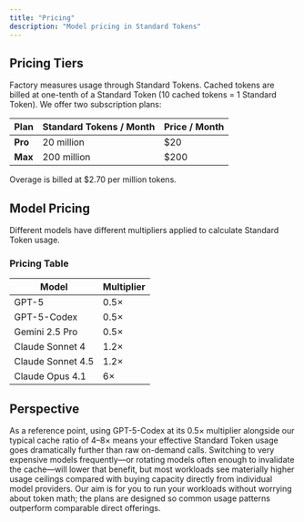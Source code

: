 ```yaml
---
title: "Pricing"
description: "Model pricing in Standard Tokens"
---
```


## Pricing Tiers

Factory measures usage through Standard Tokens. Cached tokens are billed at one-tenth of a Standard Token (10 cached tokens = 1 Standard Token). We offer two subscription plans:

| Plan | Standard Tokens / Month | Price / Month |
|------|------------------------|---------------|
| **Pro** | 20 million | $20 |
| **Max** | 200 million | $200 |

Overage is billed at $2.70 per million tokens.

## Model Pricing

Different models have different multipliers applied to calculate Standard Token usage.

### Pricing Table

| Model | Multiplier |
|-------|-----------|
| GPT-5 | 0.5× |
| GPT-5-Codex | 0.5× |
| Gemini 2.5 Pro | 0.5× |
| Claude Sonnet 4 | 1.2× |
| Claude Sonnet 4.5 | 1.2× |
| Claude Opus 4.1 | 6× |

## Perspective

As a reference point, using GPT-5-Codex at its 0.5× multiplier alongside our typical cache ratio of 4–8× means your effective Standard Token usage goes dramatically further than raw on-demand calls. Switching to very expensive models frequently—or rotating models often enough to invalidate the cache—will lower that benefit, but most workloads see materially higher usage ceilings compared with buying capacity directly from individual model providers. Our aim is for you to run your workloads without worrying about token math; the plans are designed so common usage patterns outperform comparable direct offerings.

